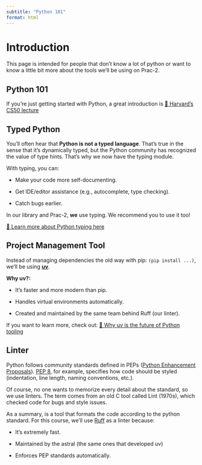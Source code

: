 ```yaml
---
subtitle: "Python 101"
format: html
---
```


# Introduction
This page is intended for people that don't know a lot of python or want to know a little bit more about the tools we'll be using on Prac-2.

## Python 101

If you’re just getting started with Python, a great introduction is [🔗 Harvard’s CS50 lecture](https://www.youtube.com/watch?app=desktop&v=EOLPQdVj5Ac)

## Typed Python
You’ll often hear that **Python is not a typed language**. That’s true in the sense that it’s dynamically typed, but the Python community has recognized the value of type hints. That’s why we now have the typing module.

With typing, you can:

  - Make your code more self-documenting.

  - Get IDE/editor assistance (e.g., autocomplete, type checking).

  - Catch bugs earlier.

In our library and Prac-2, **we** use typing. We recommend you to use it too!

[🔗 Learn more about Python typing here](https://www.youtube.com/watch?v=15WB30NqDT0)

## Project Management Tool

Instead of managing dependencies the old way with pip: `(pip install ...)`, we’ll be using [**uv**](github.com/astral-sh/uv).

**Why uv?:**

  - It's faster and more modern than pip.

  - Handles virtual environments automatically.

  - Created and maintained by the same team behind Ruff (our linter).

If you want to learn more, check out: [🔗 Why uv is the future of Python tooling](https://www.youtube.com/watch?v=5rTwOt9Qgik)

## Linter

Python follows community standards defined in PEPs ([Python Enhancement Proposals](https://peps.python.org/pep-0000/)). [PEP 8](peps.python.org/pep-0008/), for example, specifies how code should be styled (indentation, line length, naming conventions, etc.).

Of course, no one wants to memorize every detail about the standard, so we use linters. The term comes from an old C tool called Lint (1970s), which checked code for bugs and style issues.

As a summary, is a tool that formats the code according to the python standard. For this course, we’ll use [Ruff](github.com/astral-sh/ruff) as a linter because:

  - It's extremely fast.

  - Maintained by the astral (the same ones that developed uv)

  - Enforces PEP standards automatically.

